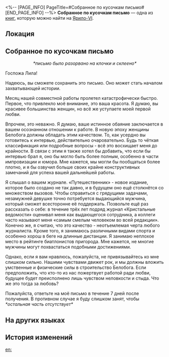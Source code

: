 <%-- [PAGE_INFO]
PageTitle=#Собранное по кусочкам письмо#
[END_PAGE_INFO] --%>
{{Дополнить}}
{{Книга Инфобокс
|id           = 024
|Название     = 
|Изображение  = Иконка Письмо.png
|Мир          = Ярило-VI
|Томов        = 1
|Автор        = <!--нужно добавить-->
|Описание     = Аккуратно склеенное письмо в попытке восстановить то, что уже не склеить...
|Том1         = {{tx}}
|Источник1    = {{tx|Отсутствует источник}}
|Персонажи    = 
|Фракции      = 
}}
'''Собранное по кусочкам письмо''' — одна из [[Книги|книг]], которую можно найти на [[Ярило-VI]].

==Локация==
{{Отметка карты|<!--название карты-->|<!--id отметки-->}}

==Собранное по кусочкам письмо==
<div align="center">''*письмо было разорвано на клочки и склеено*''</div>

Госпожа Лила!

Надеюсь, вы сможете сохранить это письмо. Оно может стать началом захватывающей истории.

Месяц нашей совместной работы пролетел катастрофически быстро. Первое, что привлекло моё внимание, это ваша красота. Я думаю, вы красивее большинства женщин, но всё же уступаете моей первой любви.

Впрочем, это неважно. Я думаю, ваше истинное обаяние заключается в вашем осознанном отношении к работе. В новую эпоху женщины Белобога должны обладать этим качеством. То, как усердно вы готовитесь к интервью, действительно очаровательно. Будь то чёткая классификация или подробные вопросы - всё это восхищает меня до крайности. В связи с этим я также хотел бы добавить, что если бы интервью брал я, оно бы могло быть более полным, особенно в части импровизации и юмора. Мне кажется, мы могли бы пообщаться более плотно, и я бы озвучил больше своих крайне конструктивных замечаний для успеха вашей дальнейшей работы.

Я слышал о вашем журнале. «Путешественник» - новое издание, которое было создано не так давно, и в будущем оно ещё столкнётся со множеством вызовов. Чтобы справиться с грядущими задачами, незамужней девушке точно потребуется выдающийся мужчина, который сможет всесторонне её поддержать. Позвольте ещё раз рассказать о себе: в течение трёх лет подряд журнал «Кристальные ведомости» оценивал меня как выдающегося сотрудника, а коллеги часто называют меня «самым смелым человеком во всей редакции». Конечно же, я считаю, что это качество - неотъемлемая черта любого журналиста. Кроме того, я занимаюсь различными видами спорта и особенно хорош в беге на длинные дистанции. Я занимаю неплохое место в рейтинге биатлонистов пригорода. Мне кажется, не многие мужчины могут похвастаться подобными достижениями.

Однако, если я вам нравлюсь, пожалуйста, не привязывайтесь ко мне слишком сильно. Нашими чувствами движет рок, и мы должны вложить умственные и физические силы в строительство Белобога. Если предположить, что кто-то из нас пожертвует работой ради любви, будущее будет преисполнено лишь чувством неловкости и стыда. Что же это тогда за любовь?

Пожалуйста, ответьте на моё письмо в течение 7 дней после получения. В противном случае я буду слишком занят, чтобы ''*остальная часть отсутствует*''

==На других языках==
{{На других языках
|en   = A Letter Pieced Together
|zhs  = 拼接而成的信件
|zht  = 拼接而成的信件
|ja   = 破片を組み合わせた手紙
|ko   = 이어 맞춰진 편지
|es   = Carta formada por varios pedazos
|fr   = Une lettre reconstituée
|ru   = Собранное по кусочкам письмо
|th   = จดหมายที่นำมาปะติดปะต่อเข้าด้วยกัน
|vi   = Thư Chắp Vá
|de   = Ein zusammengesetzter Brief
|id   = Surat yang Disatukan
|pt   = Uma Carta Reconstruída
}}

==История изменений==
{{История изменений|3.5}}

[[en:]]